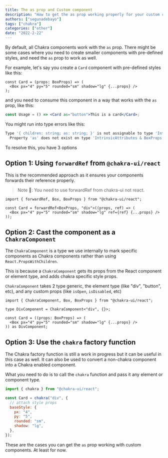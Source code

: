 ```yaml
---
title: The as prop and Custom component
description: "How to get the as prop working properly for your custom components"
authors: ["segunadebayo"]
tags: ["chakra"]
categories: ["other"]
date: "2022-2-22"
---
```


By default, all Chakra components work with the `as` prop. There might be some
cases where you need to create smaller components with pre-defined styles, and
need the `as` prop to work as well.

For example, let's say you create a `Card` component with pre-defined styles
like this:

```tsx live=false
const Card = (props: BoxProps) => (
  <Box px="4" py="5" rounded="sm" shadow="lg" {...props} />
);
```

and you need to consume this component in a way that works with the `as` prop,
like this:

```jsx live=false
const Usage = () => <Card as="button">This is a card</Card>;
```

You might run into type errors like this:

```sh
Type '{ children: string; as: string; }' is not assignable to type 'IntrinsicAttributes & BoxProps'.
  Property 'as' does not exist on type 'IntrinsicAttributes & BoxProps'.
```

To resolve this, you have 3 options

## Option 1: Using `forwardRef` from `@chakra-ui/react`

This is the recommended approach as it ensures your components forwards their
reference properly.

> Note 🚨: You need to use forwardRef from chakra-ui not react.

```tsx live=false
import { forwardRef, Box, BoxProps } from "@chakra-ui/react";

const Card = forwardRef<BoxProps, "div">((props, ref) => (
  <Box px="4" py="5" rounded="sm" shadow="lg" ref={ref} {...props} />
));
```

## Option 2: Cast the component as a `ChakraComponent`

The `ChakraComponent` is a type we use internally to mark specific components as
Chakra components rather than using `React.PropsWithChildren`.

This is because a `ChakraComponent` gets its props from the React component or
element type, and adds chakra specific style props.

`ChakraComponent` takes 2 type generic, the element type (like "div", "button",
etc), and any custom props (like `isOpen`, `isDisabled`, etc)

```tsx live=false
import { ChakraComponent, Box, BoxProps } from "@chakra-ui/react";

type DivComponent = ChakraComponent<"div", {}>;

const Card = ((props: BoxProps) => (
  <Box px="4" py="5" rounded="sm" shadow="lg" {...props} />
)) as DivComponent;
```

## Option 3: Use the `chakra` factory function

The Chakra factory function is still a work in progress but it can be useful in
this case as well. It can also be used to convert a non-chakra component into a
Chakra enabled component.

What you need to do is to call the `chakra` function and pass it any element or
component type.

```jsx live=false
import { chakra } from "@chakra-ui/react";

const Card = chakra("div", {
  // attach style props
  baseStyle: {
    px: "4",
    py: "5",
    rounded: "sm",
    shadow: "lg",
  },
});
```

These are the cases you can get the `as` prop working with custom components. At
least for now.
